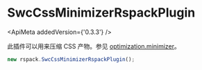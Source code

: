 
# SwcCssMinimizerRspackPlugin

<ApiMeta addedVersion={'0.3.3'} />

此插件可以用来压缩 CSS 产物。参见 [optimization.minimizer](/config/optimization.html#optimizationminimizer)。

```js
new rspack.SwcCssMinimizerRspackPlugin();
```
